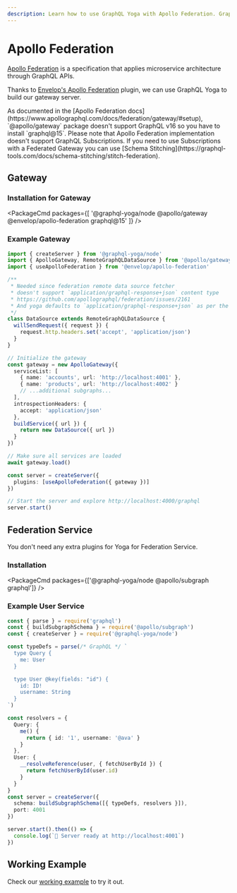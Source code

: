 ```yaml
---
description: Learn how to use GraphQL Yoga with Apollo Federation. GraphQL Yoga is a fully-featured GraphQL Server with focus on easy setup, performance & great developer experience.
---
```



<LatestVersionNotice />

# Apollo Federation

[Apollo Federation](https://apollographql.com/docs/federation) is a specification that applies microservice architecture through GraphQL APIs.

Thanks to [Envelop's Apollo Federation](https://envelop.dev/plugins/use-apollo-federation) plugin, we can use GraphQL Yoga to build our gateway server.

<Callout>
  As documented in the [Apollo Federation
  docs](https://www.apollographql.com/docs/federation/gateway/#setup),
  `@apollo/gateway` package doesn't support GraphQL v16 so you have to install
  `graphql@15`.
</Callout>

<Callout>
  Please note that Apollo Federation implementation doesn't support GraphQL
  Subscriptions. If you need to use Subscriptions with a Federated Gateway you
  can use [Schema
  Stitching](https://graphql-tools.com/docs/schema-stitching/stitch-federation).
</Callout>

## Gateway

### Installation for Gateway

<PackageCmd
  packages={[
    '@graphql-yoga/node @apollo/gateway @envelop/apollo-federation graphql@15'
  ]}
/>

### Example Gateway

```ts
import { createServer } from '@graphql-yoga/node'
import { ApolloGateway, RemoteGraphQLDataSource } from '@apollo/gateway'
import { useApolloFederation } from '@envelop/apollo-federation'

/**
 * Needed since federation remote data source fetcher
 * doesn't support `application/graphql-response+json` content type
 * https://github.com/apollographql/federation/issues/2161
 * And yoga defaults to `application/graphql-response+json` as per the spec.
 */
class DataSource extends RemoteGraphQLDataSource {
  willSendRequest({ request }) {
    request.http.headers.set('accept', 'application/json')
  }
}

// Initialize the gateway
const gateway = new ApolloGateway({
  serviceList: [
    { name: 'accounts', url: 'http://localhost:4001' },
    { name: 'products', url: 'http://localhost:4002' }
    // ...additional subgraphs...
  ],
  introspectionHeaders: {
    accept: 'application/json'
  },
  buildService({ url }) {
    return new DataSource({ url })
  }
})

// Make sure all services are loaded
await gateway.load()

const server = createServer({
  plugins: [useApolloFederation({ gateway })]
})

// Start the server and explore http://localhost:4000/graphql
server.start()
```

## Federation Service

You don't need any extra plugins for Yoga for Federation Service.

### Installation

<PackageCmd packages={['@graphql-yoga/node @apollo/subgraph graphql']} />

### Example User Service

```ts
const { parse } = require('graphql')
const { buildSubgraphSchema } = require('@apollo/subgraph')
const { createServer } = require('@graphql-yoga/node')

const typeDefs = parse(/* GraphQL */ `
  type Query {
    me: User
  }

  type User @key(fields: "id") {
    id: ID!
    username: String
  }
`)

const resolvers = {
  Query: {
    me() {
      return { id: '1', username: '@ava' }
    }
  },
  User: {
    __resolveReference(user, { fetchUserById }) {
      return fetchUserById(user.id)
    }
  }
}
const server = createServer({
  schema: buildSubgraphSchema([{ typeDefs, resolvers }]),
  port: 4001
})

server.start().then(() => {
  console.log(`🚀 Server ready at http://localhost:4001`)
})
```

## Working Example

Check our [working example](https://github.com/dotansimha/graphql-yoga/tree/v2/examples/apollo-federation) to try it out.
